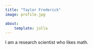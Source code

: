 ```yaml
---
title: "Taylor Frederick"
image: profile.jpg

about:
    template: jolla
---
```


I am a research scientist who likes math.